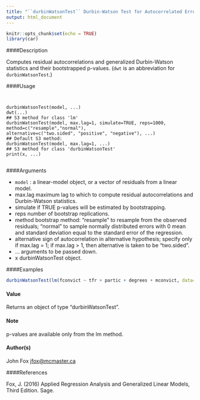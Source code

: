 ```yaml
---
title: "``durbinWatsonTest`` Durbin-Watson Test for Autocorrelated Errors"
output: html_document
---
```


```r
knitr::opts_chunk$set(echo = TRUE)
library(car)
```

####Description

Computes residual autocorrelations and generalized Durbin-Watson statistics and their bootstrapped
p-values. (``dwt`` is an abbreviation for ``durbinWatsonTest``.)

####Usage
<pre><code>

durbinWatsonTest(model, ...)
dwt(...)
## S3 method for class 'lm'
durbinWatsonTest(model, max.lag=1, simulate=TRUE, reps=1000,
method=c("resample","normal"),
alternative=c("two.sided", "positive", "negative"), ...)
## Default S3 method:
durbinWatsonTest(model, max.lag=1, ...)
## S3 method for class 'durbinWatsonTest'
print(x, ...)

</code></pre>

####Arguments

* `` model `` :  a linear-model object, or a vector of residuals from a linear model.
* max.lag maximum lag to which to compute residual autocorrelations and Durbin-Watson statistics.
* simulate if TRUE p-values will be estimated by bootstrapping.
* reps number of bootstrap replications.
* method bootstrap method: "resample" to resample from the observed residuals; "normal" to sample normally distributed errors with 0 mean and standard deviation equal to the standard error of the regression.
* alternative sign of autocorrelation in alternative hypothesis; specify only if max.lag = 1;
if max.lag > 1, then alternative is taken to be "two.sided".
* ... arguments to be passed down.
* x durbinWatsonTest object.

####Examples

```r

durbinWatsonTest(lm(fconvict ~ tfr + partic + degrees + mconvict, data=Hartnagel))
```

#### Value
Returns an object of type "durbinWatsonTest".

#### Note
p-values are available only from the lm method.

#### Author(s)
John Fox <jfox@mcmaster.ca>

####References

Fox, J. (2016) Applied Regression Analysis and Generalized Linear Models, Third Edition. Sage.
